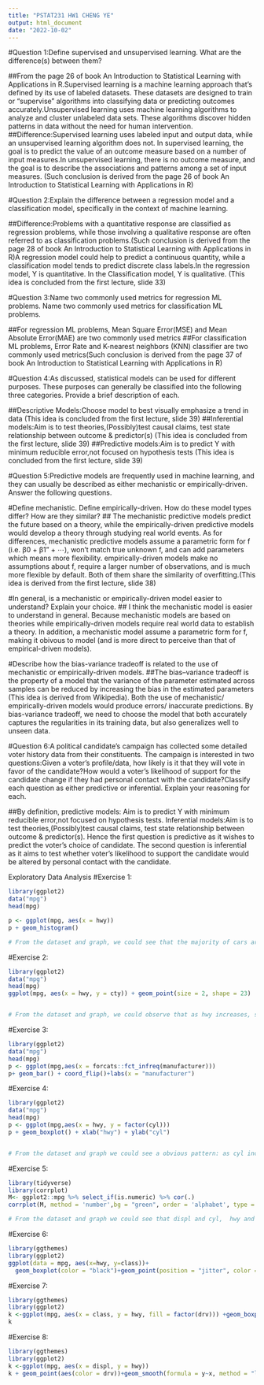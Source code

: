 ---
title: "PSTAT231 HW1 CHENG YE"
output: html_document
date: "2022-10-02"
---
#Question 1:Define supervised and unsupervised learning. What are the difference(s) between them?

##From the page 26 of book An Introduction to Statistical Learning with Applications in R.Supervised learning is a machine learning approach that’s defined by its use of labeled datasets. These datasets are designed to train or “supervise” algorithms into classifying data or predicting outcomes accurately.Unsupervised learning uses machine learning algorithms to analyze and cluster unlabeled data sets. These algorithms discover hidden patterns in data without the need for human intervention.
##Difference:Supervised learning uses labeled input and output data, while an unsupervised learning algorithm does not. In supervised learning, the goal is to predict the value of an outcome measure based on a number of input measures.In unsupervised learning, there is no outcome measure, and the goal is to describe the associations and patterns among a set of input measures. (Such conclusion is derived from the page 26 of book An Introduction to Statistical Learning with Applications in R)



#Question 2:Explain the difference between a regression model and a classification model, specifically in the context of machine learning.

##Difference:Problems with a quantitative response are classified as regression problems, while those involving a qualitative response are often referred to as classification problems.(Such conclusion is derived from the page 28 of book An Introduction to Statistical Learning with Applications in R)A regression model could help to predict a continuous quantity, while a classification model tends to predict discrete class labels.In the regression model, Y is quantitative. In the Classification model, Y is qualitative. (This idea is concluded from the first lecture, slide 33)



#Question 3:Name two commonly used metrics for regression ML problems. Name two commonly used metrics for classification ML problems.

##For regression ML problems, Mean Square Error(MSE) and Mean Absolute Error(MAE) are two commonly used metrics
##For classification ML problems, Error Rate and  K-nearest neighbors (KNN) classifier are two commonly used metrics(Such conclusion is derived from the page 37 of book An Introduction to Statistical Learning with Applications in R)



#Question 4:As discussed, statistical models can be used for different purposes. These purposes can generally be classified into the following three categories. Provide a brief description of each.

##Descriptive Models:Choose model to best visually emphasize a trend in data (This idea is concluded from the first lecture, slide 39)
##Inferential models:Aim is to test theories,(Possibly)test causal claims, test state relationship between outcome & predictor(s) (This idea is concluded from the first lecture, slide 39)
##Predictive models:Aim is to predict Y with minimum reducible error,not focused on hypothesis tests (This idea is concluded from the first lecture, slide 39)



#Question 5:Predictive models are frequently used in machine learning, and they can usually be described as either mechanistic or empirically-driven. Answer the following questions.

#Define mechanistic. Define empirically-driven. How do these model types differ? How are they similar?
## The mechanistic predictive models predict the future based on a theory, while the empirically-driven predictive models would develop a theory through studying real world events. As for differences, mechanistic predictive models assume a parametric form for f (i.e. β0 + β1" + ⋯), won’t match true unknown f,  and can add parameters  which means more flexibility. empirically-driven models make no assumptions about f, require a larger number of observations, and is much more flexible by default. Both of them share the similarity of overfitting.(This idea is derived from the first lecture, slide 38)

#In general, is a mechanistic or empirically-driven model easier to understand? Explain your choice.
## I think the mechanistic model is easier to understand in general. Because mechanistic models are based on theories while empirically-driven models require real world data to establish a theory. In addition, a mechanistic model assume a parametric form for f, making it obivous to model (and is more direct to perceive than that of empirical-driven models).

#Describe how the bias-variance tradeoff is related to the use of mechanistic or empirically-driven models.
##The bias–variance tradeoff is the property of a model that the variance of the parameter estimated across samples can be reduced by increasing the bias in the estimated parameters (This idea is derived from Wikipedia). Both the use of mechanistic/ empirically-driven models would produce errors/ inaccurate predictions. By bias-variance tradeoff, we need to choose the model that both accurately captures the regularities in its training data, but also generalizes well to unseen data. 


#Question 6:A political candidate’s campaign has collected some detailed voter history data from their constituents. The campaign is interested in two questions:Given a voter’s profile/data, how likely is it that they will vote in favor of the candidate?How would a voter’s likelihood of support for the candidate change if they had personal contact with the candidate?Classify each question as either predictive or inferential. Explain your reasoning for each.

##By definition, predictive models: Aim is to predict Y with minimum reducible error,not focused on hypothesis tests. Inferential models:Aim is to test theories,(Possibly)test causal claims, test state relationship between outcome & predictor(s). Hence the first question is predictive as it wishes to predict the voter's choice of candidate. The second question is inferential as it aims to test whether voter's likelihood to support the candidate would be altered by personal contact with the candidate.


Exploratory Data Analysis
#Exercise 1:
```{r histogram}
library(ggplot2)
data("mpg")
head(mpg)

p <- ggplot(mpg, aes(x = hwy)) 
p + geom_histogram()

# From the dataset and graph, we could see that the majority of cars are within the 15~30 highway miles per gallon range and a few cars are within the 10~15 highway miles per gallon range as well as the 30~45 highway miles per gallon range.

```
#Exercise 2:
```{r scatterplot}
library(ggplot2)
data("mpg")
head(mpg)
ggplot(mpg, aes(x = hwy, y = cty)) + geom_point(size = 2, shape = 23)


# From the dataset and graph, we could observe that as hwy increases, so does cty increases. Hence there is a relationship between hwy and cty. This means that when hwy is big, cty is also big; when hwy is smaill, so is cty.
```


#Exercise 3:
```{r barplot}
library(ggplot2)
data("mpg")
head(mpg)
p <- ggplot(mpg,aes(x = forcats::fct_infreq(manufacturer))) 
p+ geom_bar() + coord_flip()+labs(x = "manufacturer")
```

#Exercise 4:
```{r boxplot}
library(ggplot2)
data("mpg")
head(mpg)
p <- ggplot(mpg,aes(x = hwy, y = factor(cyl)))
p + geom_boxplot() + xlab("hwy") + ylab("cyl")


# From the dataset and graph we could see a obvious pattern: as cyl increases, hwy decreases.
```

#Exercise 5:
```{r}
library(tidyverse)
library(corrplot)
M<- ggplot2::mpg %>% select_if(is.numeric) %>% cor(.)
corrplot(M, method = 'number',bg = "green", order = 'alphabet', type = 'lower')

# From the dataset and graph we could see that displ and cyl,  hwy and cty,  year and cyl, year and displ have positive relationships; cyl and cty, displ and cty, hwy and cyl, hwy and displ, year and cty have negative relationships. These relationships make sense to me as we observed earlier that hwy and cty has some correlation. The data sets that surprised me is that year and cty, year and cyl, and year and displ have slight relationships compared to other relationships, and year has no relationship with hwy.

```

#Exercise 6:
```{r}
library(ggthemes)
library(ggplot2)
ggplot(data = mpg, aes(x=hwy, y=class))+
  geom_boxplot(color = "black")+geom_point(position = "jitter", color = "light gray") + theme_bw() + labs(x = "Highway MPG", y = "Vehicle Class")

```

#Exercise 7:
```{r}
library(ggthemes)
library(ggplot2)
k <-ggplot(mpg, aes(x = class, y = hwy, fill = factor(drv))) +geom_boxplot()
k


```

#Exercise 8:
```{r}
library(ggthemes)
library(ggplot2)
k <-ggplot(mpg, aes(x = displ, y = hwy))
k + geom_point(aes(color = drv))+geom_smooth(formula = y~x, method = "loess", se = FALSE, aes(linetype = drv))

```






